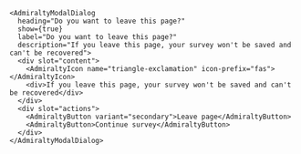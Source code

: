 ```tsx
<AdmiraltyModalDialog
  heading="Do you want to leave this page?"
  show={true}
  label="Do you want to leave this page?"
  description="If you leave this page, your survey won't be saved and can't be recovered">
  <div slot="content">
    <AdmiraltyIcon name="triangle-exclamation" icon-prefix="fas"></AdmiraltyIcon>
    <div>If you leave this page, your survey won't be saved and can't be recovered</div>
  </div>
  <div slot="actions">
    <AdmiraltyButton variant="secondary">Leave page</AdmiraltyButton>
    <AdmiraltyButton>Continue survey</AdmiraltyButton>
  </div>
</AdmiraltyModalDialog>
```

